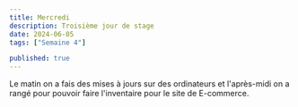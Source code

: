 ```yaml
---
title: Mercredi
description: Troisième jour de stage
date: 2024-06-05
tags: ["Semaine 4"]

published: true
---
```

Le matin on a fais des mises à jours sur des ordinateurs et l'après-midi on a rangé pour pouvoir faire l'inventaire pour le site de E-commerce.